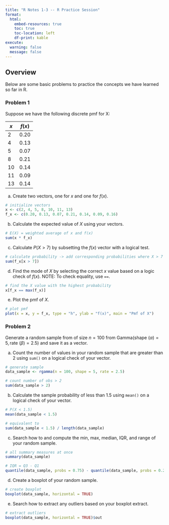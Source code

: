 ```yaml
---
title: "R Notes 1-3 -- R Practice Session"
format:
  html:
    embed-resources: true
    toc: true
    toc-location: left
    df-print: kable
execute: 
  warning: false
  message: false
---
```


## Overview

Below are some basic problems to practice the concepts we have learned so far in R.

### Problem 1

Suppose we have the following discrete pmf for X:

| $x$ | $f(x)$ |
|-----|--------|
| 2   | 0.20   |
| 4   | 0.13   |
| 5   | 0.07   |
| 8   | 0.21   |
| 10  | 0.14   |
| 11  | 0.09   |
| 13  | 0.14   |

a)  Create two vectors, one for $x$ and one for $f(x)$.

```r

# initialize vectors
x <- c(2, 4, 5, 8, 10, 11, 13)
f_x <- c(0.20, 0.13, 0.07, 0.21, 0.14, 0.09, 0.16)

```

b)  Calculate the expected value of $X$ using your vectors.

```r

# E(X) = weighted average of x and f(x)
sum(x * f_x)

```

c)  Calculate $P(X > 7)$ by subsetting the $f(x)$ vector with a logical test.

```r

# calculate probability -> add corresponding probabilities where X > 7
sum(f_x[x > 7])

```

d)  Find the mode of $X$ by selecting the correct $x$ value based on a logic check of $f(x)$. NOTE: To check equality, use `==`.

```r

# find the X value with the highest probability
x[f_x == max(f_x)]

```

e)  Plot the pmf of $X$.

```r

# plot pmf
plot(x = x, y = f_x, type = "h", ylab = "f(x)", main = "Pmf of X")


```

### Problem 2

Generate a random sample from of size $n = 100$ from $\text{Gamma}(\text{shape } (\alpha) = 5, \text{rate } (\beta) = 2.5)$ and save it as a vector.

a)  Count the number of values in your random sample that are greater than 2 using `sum()` on a logical check of your vector.

```r

# generate sample
data_sample <- rgamma(n = 100, shape = 5, rate = 2.5)

# count number of obs > 2
sum(data_sample > 2)

```

b)  Calculate the sample probability of less than 1.5 using `mean()` on a logical check of your vector.

```r

# P(X < 1.5)
mean(data_sample < 1.5)

# equivalent to 
sum(data_sample < 1.5) / length(data_sample)

```

c)  Search how to and compute the min, max, median, IQR, and range of your random sample.

```r

# all summary measures at once
summary(data_sample)

# IQR = Q3 - Q1
quantile(data_sample, probs = 0.75) - quantile(data_sample, probs = 0.25)

```

d)  Create a boxplot of your random sample.

```r

# create boxplot
boxplot(data_sample, horizontal = TRUE)

```

e)  Search how to extract any outliers based on your boxplot extract.

```r

# extract outliers
boxplot(data_sample, horizontal = TRUE)$out

```
